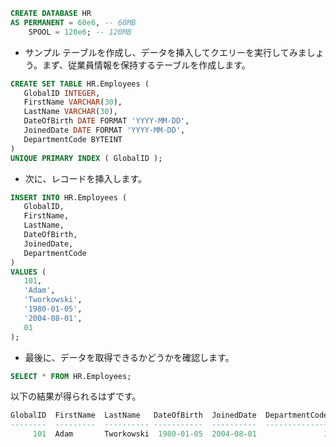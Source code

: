 ```sql
CREATE DATABASE HR
AS PERMANENT = 60e6, -- 60MB
    SPOOL = 120e6; -- 120MB
```

* サンプル テーブルを作成し、データを挿入してクエリーを実行してみましょう。まず、従業員情報を保持するテーブルを作成します。

```sql
CREATE SET TABLE HR.Employees (
   GlobalID INTEGER,
   FirstName VARCHAR(30),
   LastName VARCHAR(30),
   DateOfBirth DATE FORMAT 'YYYY-MM-DD',
   JoinedDate DATE FORMAT 'YYYY-MM-DD',
   DepartmentCode BYTEINT
)
UNIQUE PRIMARY INDEX ( GlobalID );
```

* 次に、レコードを挿入します。

```sql
INSERT INTO HR.Employees (
   GlobalID,
   FirstName,
   LastName,
   DateOfBirth,
   JoinedDate,
   DepartmentCode
)
VALUES (
   101,
   'Adam',
   'Tworkowski',
   '1980-01-05',
   '2004-08-01',
   01
);
```

* 最後に、データを取得できるかどうかを確認します。

```sql
SELECT * FROM HR.Employees;
```

以下の結果が得られるはずです。

```sql
GlobalID  FirstName  LastName   DateOfBirth  JoinedDate  DepartmentCode
--------  ---------  ---------- -----------  ----------  --------------
     101  Adam       Tworkowski  1980-01-05  2004-08-01               1
```